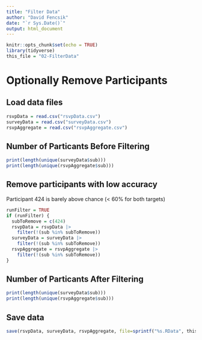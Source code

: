 ```yaml
---
title: "Filter Data"
author: "David Fencsik"
date: "`r Sys.Date()`"
output: html_document
---
```


```r
knitr::opts_chunk$set(echo = TRUE)
library(tidyverse)
this_file = "02-FilterData"
```

# Optionally Remove Participants

## Load data files

```r
rsvpData = read.csv("rsvpData.csv")
surveyData = read.csv("surveyData.csv")
rsvpAggregate = read.csv("rsvpAggregate.csv")
```

## Number of Particants Before Filtering

```r
print(length(unique(surveyData$sub)))
print(length(unique(rsvpAggregate$sub)))
```

## Remove participants with low accuracy

Participant 424 is barely above chance (< 60% for both targets)

```r
runFilter = TRUE
if (runFilter) {
  subToRemove = c(424)
  rsvpData = rsvpData |>
    filter(!(sub %in% subToRemove))
  surveyData = surveyData |>
    filter(!(sub %in% subToRemove))
  rsvpAggregate = rsvpAggregate |>
    filter(!(sub %in% subToRemove))
}
```

## Number of Particants After Filtering

```r
print(length(unique(surveyData$sub)))
print(length(unique(rsvpAggregate$sub)))
```

## Save data

```r
save(rsvpData, surveyData, rsvpAggregate, file=sprintf("%s.RData", this_file))
```
